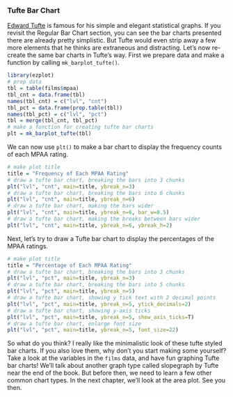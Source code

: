 ### Tufte Bar Chart

[Edward Tufte](https://en.wikipedia.org/wiki/Edward_Tufte) is famous for his simple and elegant statistical graphs. If you revisit the Regular Bar Chart section, you can see the bar charts presented there are already pretty simplistic. But Tufte would even strip away a few more elements that he thinks are extraneous and distracting. Let's now re-create the same bar charts in Tufte's way. First we prepare data and make a function by calling `mk_barplot_tufte()`.
```r
library(ezplot)
# prep data
tbl = table(films$mpaa)
tbl_cnt = data.frame(tbl)
names(tbl_cnt) = c("lvl", "cnt")
tbl_pct = data.frame(prop.table(tbl))
names(tbl_pct) = c("lvl", "pct")
tbl = merge(tbl_cnt, tbl_pct)
# make a function for creating tufte bar charts
plt = mk_barplot_tufte(tbl)
```      

We can now use `plt()` to make a bar chart to display the frequency counts of each MPAA rating.
```r
# make plot title
title = "Frequency of Each MPAA Rating"
# draw a tufte bar chart, breaking the bars into 3 chunks
plt("lvl", "cnt", main=title, ybreak_n=3) 
# draw a tufte bar chart, breaking the bars into 6 chunks
plt("lvl", "cnt", main=title, ybreak_n=6) 
# draw a tufte bar chart, making the bars wider
plt("lvl", "cnt", main=title, ybreak_n=6, bar_w=0.5)
# draw a tufte bar chart, making the breaks between bars wider
plt("lvl", "cnt", main=title, ybreak_n=6, ybreak_h=2)
```

Next, let's try to draw a Tufte bar chart to display the percentages of the MPAA ratings.
```r
# make plot title
title = "Percentage of Each MPAA Rating"
# draw a tufte bar chart, breaking the bars into 3 chunks
plt("lvl", "pct", main=title, ybreak_n=3)
# draw a tufte bar chart, breaking the bars into 5 chunks
plt("lvl", "pct", main=title, ybreak_n=5)
# draw a tufte bar chart, showing y tick text with 2 decimal points
plt("lvl", "pct", main=title, ybreak_n=5, ytick_decimals=2)
# draw a tufte bar chart, showing y-axis ticks
plt("lvl", "pct", main=title, ybreak_n=5, show_axis_ticks=T)
# draw a tufte bar chart, enlarge font size
plt("lvl", "pct", main=title, ybreak_n=5, font_size=22)
```

So what do you think? I really like the minimalistic look of these tufte styled bar charts. If you also love them, why don't you start making some yourself? Take a look at the variables in the `films` data, and have fun graphing Tufte bar charts! We'll talk about another graph type called slopegraph by Tufte near the end of the book. But before then, we need to learn a few other common chart types. In the next chapter, we'll look at the area plot. See you then. 